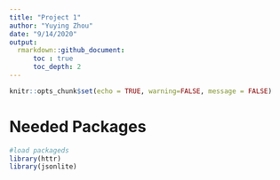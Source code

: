 ```yaml
---
title: "Project 1"
author: "Yuying Zhou"
date: "9/14/2020"
output: 
  rmarkdown::github_document:
      toc : true
      toc_depth: 2
---
```


```r
knitr::opts_chunk$set(echo = TRUE, warning=FALSE, message = FALSE)

```

# Needed Packages
```r
#load packageds
library(httr)
library(jsonlite)
```



